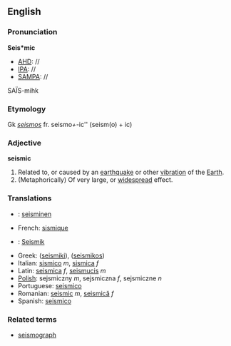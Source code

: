 ==English==
===Pronunciation===
'''Seis*mic'''
*[[AHD]]: //
*[[IPA]]: //
*[[SAMPA]]: //
SA&Iuml;S-mihk

===Etymology===

Gk ''[[seismos]]'' fr. seismo'' + ''-ic'' (seism(o) + ic)

===Adjective===
'''seismic'''
# Related to, or caused by an [[earthquake]] or other [[vibration]] of the [[Earth]].
# (Metaphorically) Of very large, or [[widespread]] effect.

===Translations===
*{{fi}}: [[seisminen]]
*French: [[sismique]]
*{{de}}: [[Seismik]]
*Greek: ([[seismiki]]), ([[seismikos]])
*Italian: [[sismico]] ''m'', [[sismica]] ''f'' 
*Latin: [[seismica]] ''f'', [[seismucis]] ''m''
*[[Polish]]: sejsmiczny ''m'', sejsmiczna ''f'', sejsmiczne ''n''
*Portuguese: [[seismico]]
*Romanian: [[seismic]] ''m'', [[seismică]] ''f''
*Spanish: [[seismico]]
===Related terms===
* [[seismograph]]